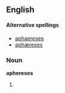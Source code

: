 ==English==

====Alternative spellings====
* [[aphaereses]]
* [[aphæreses]]

===Noun===
'''aphereses''' {{p}}

# {{plural of|[[apheresis#English|apheresis]]}}